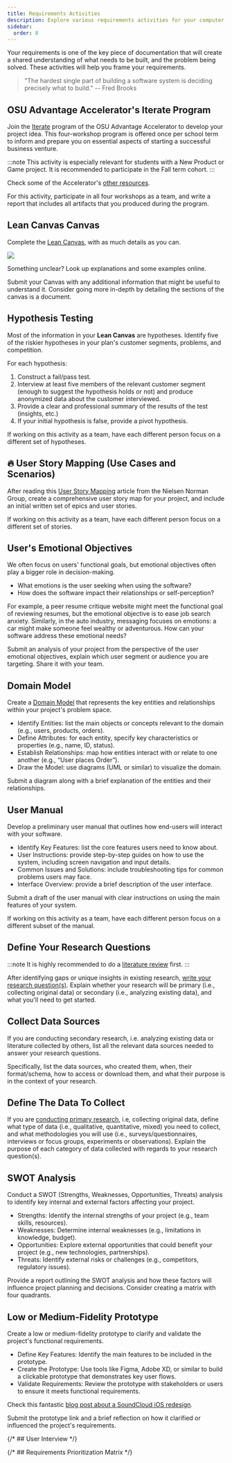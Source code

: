 ```yaml
---
title: Requirements Activities
description: Explore various requirements activities for your computer science capstone project, including Lean Canvas, hypothesis testing, user story mapping, and domain modeling. Enhance your project by addressing user emotional objectives and creating effective user manuals.
sidebar:
  order: 8
---
```



Your requirements is one of the key piece of documentation that will create a shared understanding of what needs to be built, and the problem being solved. These activities will help you frame your requirements.

> "The hardest single part of building a software system is deciding precisely what to build." -- Fred Brooks

## OSU Advantage Accelerator's Iterate Program

<Badge text="Team Activity" variant="note" class="mb-6" />

Join the [Iterate](https://advantage.oregonstate.edu/advantage-accelerator/programs/iterate) program of the OSU Advantage Accelerator to develop your project idea. This four-workshop program is offered once per school term to inform and prepare you on essential aspects of starting a successful business venture.

:::note
This activity is especially relevant for students with a New Product or Game project. It is recommended to participate in the Fall term cohort.
:::

Check some of the Accelerator's [other resources](https://advantage.oregonstate.edu/innovation-impact-program/student-resources).

For this activity, participate in all four workshops as a team, and write a report that includes all artifacts that you produced during the program.

## Lean Canvas Canvas

<Badge text="Team Activity" variant="note" class="mb-6" />

Complete the [Lean Canvas](https://www.leanfoundry.com/tools/lean-canvas), with as much details as you can.

![](../../../assets/lean-canvas.png)

Something unclear? Look up explanations and some examples online.

Submit your Canvas with any additional information that might be useful to understand it. Consider going more in-depth by detailing the sections of the canvas is a document.

## Hypothesis Testing

<Badge text="Individual Activity" variant="success" class="mb-6"/>
<Badge text="Team Activity" variant="note" class="mb-6" />

Most of the information in your **Lean Canvas** are hypotheses. Identify five of the riskier hypotheses in your plan's customer segments, problems, and competition. 

For each hypothesis:

1. Construct a fail/pass test.
2. Interview at least five members of the relevant customer segment (enough to suggest the hypothesis holds or not) and produce anonymized data about the customer interviewed.
3. Provide a clear and professional summary of the results of the test (insights, etc.)
4. If your initial hypothesis is false, provide a pivot hypothesis.

If working on this activity as a team, have each different person focus on a different set of hypotheses.

## 🔥 User Story Mapping (Use Cases and Scenarios)

<Badge text="Individual Activity" variant="success" class="mb-6"/>
<Badge text="Team Activity" variant="note" class="mb-6" />

After reading this [User Story Mapping](https://www.nngroup.com/articles/user-story-mapping/) article from the Nielsen Norman Group, create a comprehensive user story map for your project, and include an initial written set of epics and user stories.

If working on this activity as a team, have each different person focus on a different set of stories.

## User's Emotional Objectives

<Badge text="Individual Activity" variant="success" class="mb-6"/>

We often focus on users' functional goals, but emotional objectives often play a bigger role in decision-making.

- What emotions is the user seeking when using the software?
- How does the software impact their relationships or self-perception?

For example, a peer resume critique website might meet the functional goal of reviewing resumes, but the emotional objective is to ease job search anxiety. Similarly, in the auto industry, messaging focuses on emotions: a car might make someone feel wealthy or adventurous. How can your software address these emotional needs?

Submit an analysis of your project from the perspective of the user emotional objectives, explain which user segment or audience you are targeting. Share it with your team.

## Domain Model

<Badge text="Individual Activity" variant="success" class="mb-6"/>

Create a [Domain Model](https://simplea.com/Articles/domain-model) that represents the key entities and relationships within your project's problem space.

- Identify Entities: list the main objects or concepts relevant to the domain (e.g., users, products, orders).
- Define Attributes: for each entity, specify key characteristics or properties (e.g., name, ID, status).
- Establish Relationships: map how entities interact with or relate to one another (e.g., “User places Order”).
- Draw the Model: use diagrams (UML or similar) to visualize the domain.

Submit a diagram along with a brief explanation of the entities and their relationships.

## User Manual

<Badge text="Individual Activity" variant="success" class="mb-6"/>
<Badge text="Team Activity" variant="note" class="mb-6" />

Develop a preliminary user manual that outlines how end-users will interact with your software.

- Identify Key Features: list the core features users need to know about.
- User Instructions: provide step-by-step guides on how to use the system, including screen navigation and input details.
- Common Issues and Solutions: include troubleshooting tips for common problems users may face.
- Interface Overview: provide a brief description of the user interface.

Submit a draft of the user manual with clear instructions on using the main features of your system.

If working on this activity as a team, have each different person focus on a different subset of the manual.

## Define Your Research Questions

<Badge text="Individual Activity" variant="success" class="mb-6"/>

:::note
It is highly recommended to do a [literature review](/activities/creative/#write-a-literature-review) first.
:::

After identifying gaps or unique insights in existing research, [write your research question(s)](https://research.com/research/how-to-write-a-research-question). Explain whether your research will be primary (i.e., collecting original data) or secondary (i.e., analyzing existing data), and what you'll need to get started.

## Collect Data Sources

<Badge text="Individual Activity" variant="success" class="mb-6"/>

If you are conducting secondary research, i.e. analyzing existing data or literature collected by others, list all the relevant data sources needed to answer your research questions.

Specifically, list the data sources, who created them, when, their format/schema, how to access or download them, and what their purpose is in the context of your research.

## Define The Data To Collect

<Badge text="Individual Activity" variant="success" class="mb-6"/>

If you are [conducting primary research](https://owl.purdue.edu/owl/research_and_citation/conducting_research/conducting_primary_research/index.html), i.e, collecting original data, define what type of data (i.e., qualitative, quantitative, mixed) you need to collect, and what methodologies you will use (i.e., surveys/questionnaires, interviews or focus groups, experiments or observations). Explain the purpose of each category of data collected with regards to your research question(s).

## SWOT Analysis

<Badge text="Individual Activity" variant="success" class="mb-6"/>

Conduct a SWOT (Strengths, Weaknesses, Opportunities, Threats) analysis to identify key internal and external factors affecting your project.

- Strengths: Identify the internal strengths of your project (e.g., team skills, resources).
- Weaknesses: Determine internal weaknesses (e.g., limitations in knowledge, budget).
- Opportunities: Explore external opportunities that could benefit your project (e.g., new technologies, partnerships).
- Threats: Identify external risks or challenges (e.g., competitors, regulatory issues).

Provide a report outlining the SWOT analysis and how these factors will influence project planning and decisions. Consider creating a matrix with four quadrants.

## Low or Medium-Fidelity Prototype

<Badge text="Individual Activity" variant="success" class="mb-6"/>

Create a low or medium-fidelity prototype to clarify and validate the project's functional requirements.

- Define Key Features: Identify the main features to be included in the prototype.
- Create the Prototype: Use tools like Figma, Adobe XD, or similar to build a clickable prototype that demonstrates key user flows.
- Validate Requirements: Review the prototype with stakeholders or users to ensure it meets functional requirements.

Check this fantastic [blog post about a SoundCloud iOS redesign](https://www.freecodecamp.org/news/my-friends-hate-soundcloud-ios-so-i-redesigned-it-for-them-d3038cdd020b).

Submit the prototype link and a brief reflection on how it clarified or influenced the project's requirements.

{/* ## User Interview */}

{/* ## Requirements Prioritization Matrix */}
